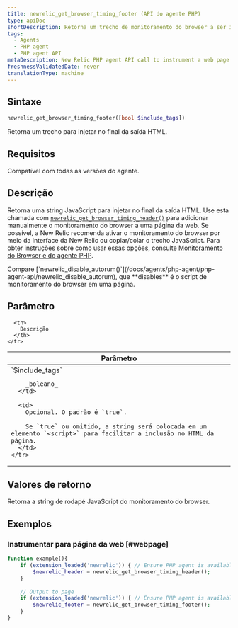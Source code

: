 ```yaml
---
title: newrelic_get_browser_timing_footer (API do agente PHP)
type: apiDoc
shortDescription: Retorna um trecho de monitoramento do browser a ser injetado no final da saída HTML.
tags:
  - Agents
  - PHP agent
  - PHP agent API
metaDescription: New Relic PHP agent API call to instrument a web page with browser monitoring. Pair with newrelic_get_browser_timing_header.
freshnessValidatedDate: never
translationType: machine
---
```


## Sintaxe

```php
newrelic_get_browser_timing_footer([bool $include_tags])
```

Retorna um trecho <InlinePopover type="browser"/>para injetar no final da saída HTML.

## Requisitos

Compatível com todas as versões do agente.

## Descrição

Retorna uma string JavaScript para injetar no final da saída HTML. Use esta chamada com [`newrelic_get_browser_timing_header()`](/docs/agents/php-agent/php-agent-api/newrelic_get_browser_timing_header) para adicionar manualmente o monitoramento do browser a uma página da web. Se possível, a New Relic recomenda ativar o monitoramento do browser por meio da interface da New Relic ou copiar/colar o trecho JavaScript. Para obter instruções sobre como usar essas opções, consulte [Monitoramento do Browser e do agente PHP](/docs/agents/php-agent/features/page-load-timing-php).

<Callout variant="tip">
  Compare [`newrelic_disable_autorum()`](/docs/agents/php-agent/php-agent-api/newrelic_disable_autorum), que <DoNotTranslate>**disables**</DoNotTranslate> é o script de monitoramento do browser em uma página.
</Callout>

## Parâmetro

<table>
  <thead>
    <tr>
      <th width="25%">
        Parâmetro
      </th>

      <th>
        Descrição
      </th>
    </tr>
  </thead>

  <tbody>
    <tr>
      <td>
        `$include_tags`

        _boleano_
      </td>

      <td>
        Opcional. O padrão é `true`.

        Se `true` ou omitido, a string será colocada em um elemento `<script>` para facilitar a inclusão no HTML da página.
      </td>
    </tr>
  </tbody>
</table>

## Valores de retorno

Retorna a string de rodapé JavaScript do monitoramento do browser.

## Exemplos

### Instrumentar para página da web [#webpage]

```php
function example(){
    if (extension_loaded('newrelic')) { // Ensure PHP agent is available
        $newrelic_header = newrelic_get_browser_timing_header();
    }
    
    // Output to page
    if (extension_loaded('newrelic')) { // Ensure PHP agent is available
        $newrelic_footer = newrelic_get_browser_timing_footer();
    }
}
```